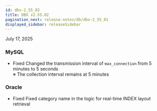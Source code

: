 ```yaml
---
id: dbx-2_55_02
title: DBX v2.55.02
pagination_next: release-notes/db/dbx-2_55_01
displayed_sidebar: releaseSidebar
---
```


July 17, 2025

### MySQL

- <Status priority='0'>Fixed</Status> Changed the transmission interval of `max_connection` from 5 minutes to 5 seconds  
  ※ The collection interval remains at 5 minutes

### Oracle

- <Status priority='0'>Fixed</Status> Fixed category name in the logic for real-time INDEX layout retrieval

